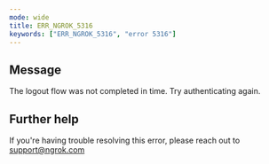 ```yaml
---
mode: wide
title: ERR_NGROK_5316
keywords: ["ERR_NGROK_5316", "error 5316"]
---
```


## Message

The logout flow was not completed in time. Try authenticating again.

## Further help

If you're having trouble resolving this error, please reach out to [support@ngrok.com](mailto:support@ngrok.com?subject=Help%20with%20ERR_NGROK_5316)
